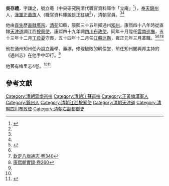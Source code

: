 '''吳存禮'''，字謙之，號立菴（中央研究院清代職官資料庫作「立庵」<ref name="史語所">
{{cite web
| url = http://archive.ihp.sinica.edu.tw/ttscgi/ttsquerynew?0:0:mctauac:%287545%29@NO
| title = (清)吳存禮 
| website = 中央研究院歷史語言研究所
}}</ref>），[[奉天府|奉天]][[錦州|錦州]]人，[[漢軍|漢軍]][[正黃旗|正黃旗]]人（職官資料庫說是正紅旗<ref name="史語所"/>），清朝官員。<ref name="通州志"/><ref name="八旗通志"/>

他由[[貢生|貢生]]歷[[直隸|直隸]][[广宗县|廣宗]]、[[清苑区|清苑]]知縣，康熙三十五年擢通州[[知州|知州]]，康熙四十八年時從直隸[[天津道|天津道]]調江西[[按察使|按察使]]，康熙四十九年調[[四川等處承宣布政使司布政使|四川布政使]]，同年十月陞任[[雲南巡撫|雲南巡撫]]，五十三年十二月[[丁憂|丁母憂]]守喪，五十四年十二月任[[江蘇巡撫|江蘇巡撫]]，雍正元年三月革職。<ref name="通州志">{{cite book|author=金梅|title=通州志|url=https://books.google.com/books?id=NmsrAAAAYAAJ&pg=PP851|year=1838|pages=851–852|access-date=2021-01-25|archive-date=2021-02-24|archive-url=https://web.archive.org/web/20210224141659/https://books.google.com/books?id=NmsrAAAAYAAJ&pg=PP851|dead-url=no}}</ref><ref name="史語所"/><ref name="八旗通志">[[:s:欽定八旗通志_(四庫全書本)/卷340|欽定八旗通志·卷340]]</ref><ref>[[:s:康熙朝實錄/卷之260|康熙朝實錄·卷260]]</ref>

他在通州知州任內設立義學、義塚，修理破敗的明倫堂，前任知州閻興邦主持的《通州志》在他手中印行。<ref name="通州志"/>

他著有梅里志4卷。<ref name="史語所"/><ref>{{cite web
| url = http://www.chongqingbaodao.com/m/view.php?aid=7941
| title = 梅里志（清）吴存礼编
| website = 重庆报道
| date = 2020-08-24
| access-date = 2021-01-25
| archive-date = 2021-01-30
| archive-url = https://web.archive.org/web/20210130093951/http://www.chongqingbaodao.com/m/view.php?aid=7941
| dead-url = no
}}</ref>

==參考文獻==
{{reflist}}

[[Category:清朝雲南巡撫|Category:清朝雲南巡撫]]
[[Category:清朝江蘇巡撫|Category:清朝江蘇巡撫]]
[[Category:正黃旗漢軍人|Category:正黃旗漢軍人]]
[[Category:錦州人|Category:錦州人]]
[[Category:清朝江西按察使|Category:清朝江西按察使]]
[[Category:清朝天津道|Category:清朝天津道]]
[[Category:清朝四川布政使|Category:清朝四川布政使]]
[[Category:清朝右副都御史|Category:清朝右副都御史]]